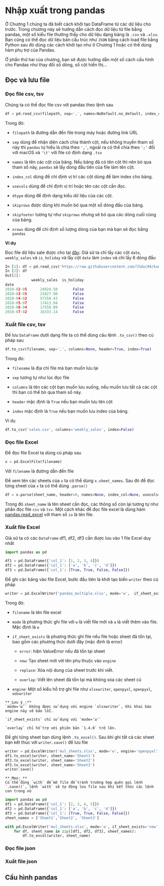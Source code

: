 # Nhập xuất trong pandas
Ở Chương 1 chúng ta đã biết cách khởi tạo DataFrame từ các dữ liệu cho trước. 
Trong chương này sẽ hướng dẫn cách đọc dữ liệu từ file bằng pandas, một số kiểu file thường thấy cho dữ liệu dạng bảng là `.csv` và `.xlsx`.
Bạn cũng có thể đọc dữ liệu bán cấu trúc như `JSON` bằng cách load file bằng Python sau đó dùng các cách khởi tạo như ở Chương 1 hoặc có thể dùng
hàm phụ trợ của Pandas. 

Ở phần thứ hai của chương, bạn sẽ được hướng dẫn một số cách cấu hình cho Pandas như thay đổi số dòng, số cột hiển thị...

## Đọc và lưu file
### Đọc file csv, tsv

Chúng ta có thể đọc file csv với pandas theo lệnh sau

```python
df = pd.read_csv(filepath, sep=',', names=NoDefault.no_default, index_col=None, usecols=None, dtype=None, skiprows=None, skipfooter=0, nrows=None)
```

Trong đó:

- `filepath` là đường dẫn đến file trong máy hoặc đường link URL

- `sep` dùng để nhận diện cách chia thành cột, nếu không truyền tham số này thì `pandas` tự hiểu là chia theo `','`, ngoài ra có thể chia theo `';'` đối với macOS và `'\t'` với file có định dạng `.tsv`

- `names` là tên các cột của bảng. Nếu bảng đã có tên cột thì nên bỏ qua tham số này, `pandas` sẽ lấy dòng đầu tiên của file làm tên cột.

- `index_col` dùng để chỉ định vị trí các cột dùng để làm index cho bảng.

- `usecols` dùng để chỉ định vị trí hoặc tên các cột cần đọc.

- `dtype` dùng để định dạng kiểu dữ liệu của các cột.

- `skiprows` được dùng khi muốn bỏ qua một số dòng đầu của bảng.

- `skipfooter` tương tự như `skiprows` nhưng sẽ bỏ qua các dòng cuối cùng của bảng. 

- `nrows` dùng để chỉ định số lượng dòng của bạn mà bạn sẽ đọc bằng `pandas`

**Ví dụ** 

Đọc file dữ liệu sale được cho tại [đây](https://raw.githubusercontent.com/lhduc94/kungfupandas/master/data/sales_subset.csv). Giả sử ta chỉ lấy các cột `date`, `weekly_sales` và `is_holiday` và lấy cột `date` làm `index` và chỉ lấy 6 dòng đầu
```python
In [1]: df = pd.read_csv('https://raw.githubusercontent.com/lhduc94/kungfupandas/master/data/sales_subset.csv', index_col=['date'], usecols=['date','weekly_sales','is_holiday'], nrows=6)
In [2]: df
Out[2]:
            weekly_sales  is_holiday
date                                
2010-02-05      24924.50       False
2010-03-05      21827.90       False
2010-04-02      57258.43       False
2010-05-07      17413.94       False
2010-06-04      17558.09       False
2010-07-02      16333.14       False
```
### Xuất file csv, tsv

Để lưu `DataFrame` dưới dạng file ta có thể dùng câu lệnh `.to_csv()` theo cú pháp sau

```python
df.to_csv(filename, sep=',', columns=None, header=True, index=True)
```
Trong đó:

- `filename` là địa chỉ file mà bạn muốn lưu lại

- `sep` tương tự như lúc đọc file

- `columns` là tên các cột bạn muốn lưu xuống, nếu muốn lưu tất cả các cột thì 
bạn có thể bỏ qua tham số này.

- `header` mặc định là `True` nếu bạn muốn lưu tên cột

- `index` mặc định là `True` nếu bạn muốn lưu index của bảng.

Ví dụ

```python
df.to_csv('sales.csv', columns='weekly_sales', index=False)
```
### Đọc file Excel

Để đọc file Excel ta dùng cú pháp sau

```python
x = pd.ExcelFile(filename)
```

Với `filename` là đường dẫn đến file

Để xem tên các sheets của `x` ta có thể dùng `x.sheet_names`. Sau đó để đọc từng sheet của `x` ta có thể dùng `.parse()`
```python
df = x.parse(sheet_name, header=0, names=None, index_col=None, usecols=None, skiprows=None, skipfooter=0, nrows=None)
```
Trong đó `sheet_name` là tên sheet cần đọc, các thông số còn lại tương tự như phần đọc file `csv` và `tsv`. Một cách khác để đọc file excel là dùng hàm [pandas.read_excel](https://pandas.pydata.org/docs/reference/api/pandas.read_excel.html) với tham số `io` là tên file.

### Xuất file Excel

Giả sử ta có các `DataFrame` df1, df2, df3 cần được lưu vào 1 file Excel duy nhất

```python
import pandas as pd

df1 = pd.DataFrame({'col_1': [1, 2, 3, 4]})
df2 = pd.DataFrame({'col_1': ['a', 'b', 'c', 'd']})
df3 = pd.DataFrame({'col_1': [True, True, False, False]})
```
Để ghi các bảng vào file Excel, bước đầu tiên là khởi tạo biến `writer` theo cú pháp

```python
writer = pd.ExcelWriter('pandas_multiple.xlsx', mode='w',  if_sheet_exists=None, engine=None)
```

Trong đó:

- `filename` là tên file excel

- `mode` là phương thức ghi file với `w` là viết file mới và `a` là viết thêm vào file. Mặc định là `w`

- `if_sheet_exists` là phương thức ghi file nếu file hoặc sheet đã tồn tại, bao gồm các phương thức dưới đây (mặc định là error)

    - `error`: hiện ValueError nếu đã tồn tại sheet

    - `new`: Tạo sheet mới với tên phụ thuộc vào `engine`

    - `replace`: Xóa nội dung của sheet trước khi viết.

    - `overlay`: Viết lên sheet đã tồn tại mà không xóa các sheet cũ

- `engine`: Một số kiểu hỗ trợ ghi file như `xlsxwriter`, `openpyxl`, `openpyxl`, `odswriter`

```block2
**_Lưu ý_:** 
`mode='w'` không được sử dụng với engine `xlsxwriter`, khi khai báo engine này sẽ báo lỗi.

`if_sheet_exists` chỉ sử dụng với `mode='a'`

`overlay` chỉ hỗ trợ với phiên bản `1.4.0` trở lên.
```

Để ghi từng sheet bạn dùng lệnh `.to_excel()`. Sau khi ghi tất cả các sheet bạn kết thúc với `writer.save()` để lưu file

```python
writer = pd.ExcelWriter('mul_sheets.xlsx', mode='w', engine='openpyxl')
df1.to_excel(writer, sheet_name='Sheet1')
df2.to_excel(writer, sheet_name='Sheet2')
df3.to_excel(writer, sheet_name='Sheet3')
writer.save()
```

```block2
**_Mẹo:_**
Có thể dùng `with` để mở file để tránh trường hợp quên gọi lệnh `.save()`, lệnh `with` sẽ tự động lưu file sau khi kết thúc các lệnh con trong nó
``` 

```python
import pandas as pd
df1 = pd.DataFrame({'col_1': [2, 3, 4, 5]})
df2 = pd.DataFrame({'col_1': ['a', 'b', 'c', 'd']})
df3 = pd.DataFrame({'col_1': [True, True, False, False]})
sheet_names = ['Sheet1','Sheet2', 'Sheet3']

with pd.ExcelWriter('mul_sheets.xlsx', mode='a', if_sheet_exists='new', engine='openpyxl') as writer:
    for df, sheet_name in zip([df1, df2, df3], sheet_names):
        df.to_excel(writer, sheet_name)
```

### Đọc file json

### Xuất file json
## Cấu hình pandas 
